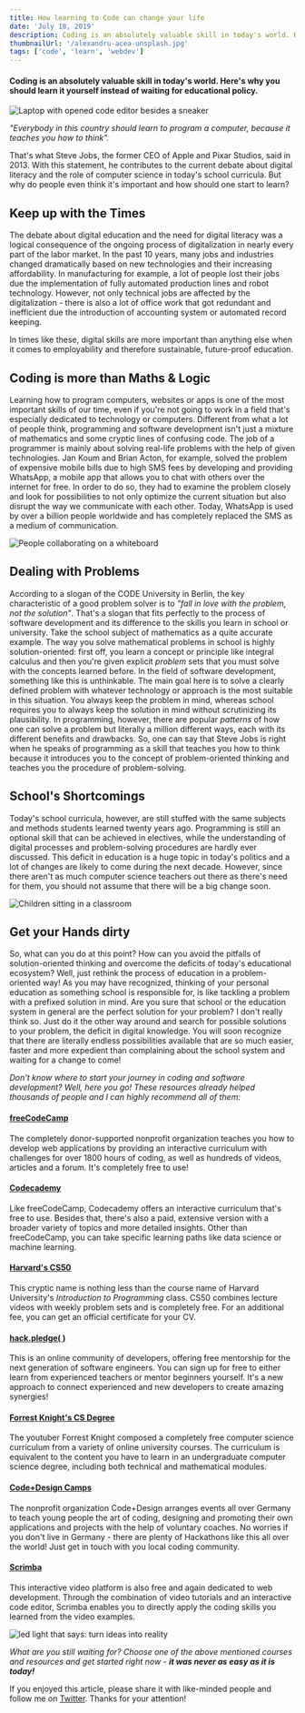 ```yaml
---
title: How learning to Code can change your life
date: 'July 18, 2019'
description: Coding is an absolutely valuable skill in today's world. Here's why you should learn it yourself instead of waiting for educational policy to catch up.
thumbnailUrl: '/alexandru-acea-unsplash.jpg'
tags: ['code', 'learn', 'webdev']
---
```


#### Coding is an absolutely valuable skill in today's world. Here's why you should learn it yourself instead of waiting for educational policy.

![Laptop with opened code editor besides a sneaker](joshua-aragon.jpeg)

_"Everybody in this country should learn to program a computer, because it teaches you how to think"._

That's what Steve Jobs, the former CEO of Apple and Pixar Studios, said in 2013.
With this statement, he contributes to the current debate about digital literacy and the role of
computer science in today's school curricula.
But why do people even think it's important and how should one start to learn?

## Keep up with the Times

The debate about digital education and the need for digital literacy was a logical consequence of
the ongoing process of digitalization in nearly every part of the labor market.
In the past 10 years, many jobs and industries changed dramatically based on new technologies and
their increasing affordability.
In manufacturing for example, a lot of people lost their jobs due the implementation of fully automated
production lines and robot technology. However, not only technical jobs are affected by the digitalization -
there is also a lot of office work that got redundant and inefficient due the introduction of accounting
system or automated record keeping.

In times like these, digital skills are more important than anything else when it comes to employability and therefore sustainable, future-proof education.

## Coding is more than Maths & Logic

Learning how to program computers, websites or apps is one of the most important skills of our time,
even if you're not going to work in a field that's especially dedicated to technology or computers.
Different from what a lot of people think, programming and software development isn't just a mixture
of mathematics and some cryptic lines of confusing code.
The job of a programmer is mainly about solving real-life problems with the help of given technologies.
Jan Koum and Brian Acton, for example, solved the problem of expensive mobile bills due to high SMS fees
by developing and providing WhatsApp, a mobile app that allows you to chat with others over the internet
for free. In order to do so, they had to examine the problem closely and look for possibilities to not only
optimize the current situation but also disrupt the way we communicate with each other.
Today, WhatsApp is used by over a billion people worldwide and has completely replaced the SMS as a
medium of communication.

![People collaborating on a whiteboard](alvaro-bernal.jpeg)

## Dealing with Problems

According to a slogan of the CODE University in Berlin, the key characteristic of a good problem solver is
to _"fall in love with the problem, not the solution"_. That's a slogan that fits perfectly to the process
of software development and its difference to the skills you learn in school or university.
Take the school subject of mathematics as a quite accurate example.
The way you solve mathematical problems in school is highly solution-oriented: first off, you learn
a concept or principle like integral calculus and then you're given explicit _problem_ sets that you must
solve with the concepts learned before.
In the field of software development, something like this is unthinkable.
The main goal here is to solve a clearly defined problem with whatever technology or approach is
the most suitable in this situation. You always keep the problem in mind, whereas school requires you to
always keep the solution in mind without scrutinizing its plausibility.
In programming, however, there are popular _patterns_ of how one can solve a problem but literally a
million different ways, each with its different benefits and drawbacks.
So, one can say that Steve Jobs is right when he speaks of programming as a skill that teaches you
how to think because it introduces you to the concept of problem-oriented thinking and teaches you the
procedure of problem-solving.

## School's Shortcomings

Today's school curricula, however, are still stuffed with the same subjects and methods students learned
twenty years ago. Programming is still an optional skill that can be achieved in electives,
while the understanding of digital processes and problem-solving procedures are hardly ever discussed.
This deficit in education is a huge topic in today's politics and a lot of changes are likely to come
during the next decade. However, since there aren't as much computer science teachers out there as
there's need for them, you should not assume that there will be a big change soon.

![Children sitting in a classroom](kenny-eliason.jpeg)

## Get your Hands dirty

So, what can you do at this point? How can you avoid the pitfalls of solution-oriented thinking
and overcome the deficits of today's educational ecosystem? Well, just rethink the process of education
in a problem-oriented way! As you may have recognized, thinking of your personal education as something
school is responsible for, is like tackling a problem with a prefixed solution in mind. Are you sure that
school or the education system in general are the perfect solution for your problem? I don't really think so.
Just do it the other way around and search for possible solutions to your problem, the deficit in digital
knowledge. You will soon recognize that there are literally endless possibilities available that are so
much easier, faster and more expedient than complaining about the school system and waiting for a
change to come!

_Don't know where to start your journey in coding and software development? Well, here you go!_
_These resources already helped thousands of people and I can highly recommend all of them:_

#### [freeCodeCamp](https://www.freecodecamp.org/)

The completely donor-supported nonprofit organization teaches you how to develop web applications by
providing an interactive curriculum with challenges for over 1800 hours of coding, as well as hundreds
of videos, articles and a forum. It's completely free to use!

#### [Codecademy](https://www.codecademy.com/)

Like freeCodeCamp, Codecademy offers an interactive curriculum that's free to use. Besides that,
there's also a paid, extensive version with a broader variety of topics and more detailed insights.
Other than freeCodeCamp, you can take specific learning paths like data science or machine learning.

#### [Harvard's CS50](https://www.edx.org/course/cs50s-introduction-computer-science-harvardx-cs50x)

This cryptic name is nothing less than the course name of Harvard University's _Introduction to Programming_
class. CS50 combines lecture videos with weekly problem sets and is completely free.
For an additional fee, you can get an official certificate for your CV.

#### [hack.pledge( )](https://hackpledge.org/)

This is an online community of developers, offering free mentorship for the next generation of
software engineers. You can sign up for free to either learn from experienced teachers or mentor
beginners yourself. It's a new approach to connect experienced and new developers to create amazing synergies!

#### [Forrest Knight's CS Degree](https://github.com/ForrestKnight/open-source-cs)

The youtuber Forrest Knight composed a completely free computer science curriculum from a variety
of online university courses. The curriculum is equivalent to the content you have to learn in an
undergraduate computer science degree, including both technical and mathematical modules.

#### [Code+Design Camps](https://code.design/events/)

The nonprofit organization Code+Design arranges events all over Germany to teach young people the art
of coding, designing and promoting their own applications and projects with the help of voluntary coaches.
No worries if you don't live in Germany - there are plenty of Hackathons like this all over the world!
Just get in touch with you local coding community.

#### [Scrimba](https://scrimba.com/)

This interactive video platform is also free and again dedicated to web development.
Through the combination of video tutorials and an interactive code editor, Scrimba enables you to
directly apply the coding skills you learned from the video examples.

![led light that says: turn ideas into reality](mika-baumeister.jpeg)

_What are you still waiting for? Choose one of the above mentioned courses and resources and get started
right now - **it was never as easy as it is today!**_

If you enjoyed this article, please share it with like-minded people and follow me on [Twitter](https://twitter.com/lbeul_). Thanks for your attention!
